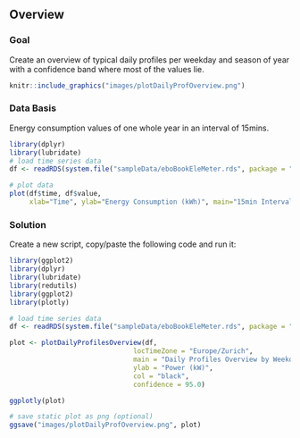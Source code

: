 \newpage
## Overview
### Goal
Create an overview of typical daily profiles per weekday and season of year with a confidence band where most of the values lie.

```r
knitr::include_graphics("images/plotDailyProfOverview.png")
```

### Data Basis
Energy consumption values of one whole year in an interval of 15mins.

```r
library(dplyr)
library(lubridate)
# load time series data
df <- readRDS(system.file("sampleData/eboBookEleMeter.rds", package = "redutils"))

# plot data
plot(df$time, df$value,
     xlab="Time", ylab="Energy Consumption (kWh)", main="15min Interval Raw Data", type = "l")
```

### Solution
Create a new script, copy/paste the following code and run it:
  
```r
library(ggplot2)
library(dplyr)
library(lubridate)
library(redutils)
library(ggplot2)
library(plotly)

# load time series data
df <- readRDS(system.file("sampleData/eboBookEleMeter.rds", package = "redutils"))

plot <- plotDailyProfilesOverview(df,
                               locTimeZone = "Europe/Zurich",
                               main = "Daily Profiles Overview by Weekday and Season",
                               ylab = "Power (kW)",
                               col = "black",
                               confidence = 95.0)

ggplotly(plot)
```

```r
# save static plot as png (optional)
ggsave("images/plotDailyProfOverview.png", plot)
```

